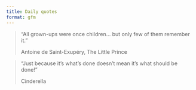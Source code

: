 ```yaml
---
title: Daily quotes
format: gfm
---
```


> "All grown-ups were once children... but only few of them remember it."
>
> Antoine de Saint-Exupéry, The Little Prince

> "Just because it’s what’s done doesn’t mean it’s what should be done!"
>
> Cinderella

